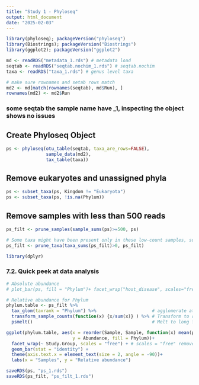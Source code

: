 ```yaml
---
title: "Study 1 - Phyloseq"
output: html_document
date: "2025-02-03"
---
```


```r
library(phyloseq); packageVersion("phyloseq")
library(Biostrings); packageVersion("Biostrings")
library(ggplot2); packageVersion("ggplot2")
```

```r
md <- readRDS("metadata_1.rds") # metadata load
seqtab <- readRDS("seqtab.nochim_1.rds") # seqtab.nochim
taxa <- readRDS("taxa_1.rds") # genus level taxa
```

```r
# make sure rownames and setab rows match
md2 <- md[match(rownames(seqtab), md$Run), ]
rownames(md2) <- md2$Run
```

### some seqtab the sample name have _1, inspecting the object shows no issues

## Create Phyloseq Object
```r
ps <- phyloseq(otu_table(seqtab, taxa_are_rows=FALSE), 
               sample_data(md2), 
               tax_table(taxa))
```

## Remove eukaryotes and unassigned phyla
```r
ps <- subset_taxa(ps, Kingdom != "Eukaryota")
ps <- subset_taxa(ps, !is.na(Phylum))
```

## Remove samples with less than 500 reads
```r
ps_filt <- prune_samples(sample_sums(ps)>=500, ps) 

# Some taxa might have been present only in these low-count samples, so we will make sure to remove taxa that are absent in all samples
ps_filt <- prune_taxa(taxa_sums(ps_filt)>0, ps_filt)
```

```r
library(dplyr)
```

### 7.2. Quick peek at data analysis
```r
# Absolute abundance
# plot_bar(ps, fill = "Phylum")+ facet_wrap("host_disease", scales="free_x") + theme(axis.text.x = element_blank())

# Relative abundance for Phylum
phylum.table <- ps_filt %>%
  tax_glom(taxrank = "Phylum") %>%                     # agglomerate at phylum level
  transform_sample_counts(function(x) {x/sum(x)} ) %>% # Transform to rel. abundance
  psmelt()                                             # Melt to long format

ggplot(phylum.table, aes(x = reorder(Sample, Sample, function(x) mean(phylum.table[Sample == x & Phylum == 'Firmicutes', 'Abundance'])),
                         y = Abundance, fill = Phylum))+
  facet_wrap(~ Study.Group, scales = "free") + # scales = "free" removes empty lines
  geom_bar(stat = "identity") +
  theme(axis.text.x = element_text(size = 2, angle = -90))+
  labs(x = "Samples", y = "Relative abundance")
```
```r
saveRDS(ps, "ps_1.rds")
saveRDS(ps_filt, "ps_filt_1.rds")
```


